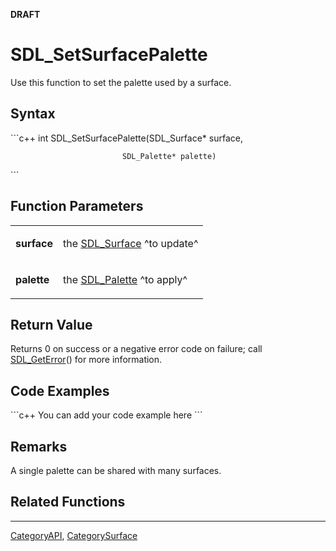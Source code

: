 <!-- pragma section-numbers off -->
<!-- pragma disable-camelcase -->
'''DRAFT'''

= SDL_SetSurfacePalette =
Use this function to set the palette used by a surface.


== Syntax ==
```c++
int SDL_SetSurfacePalette(SDL_Surface* surface,
                          SDL_Palette* palette)
```

== Function Parameters ==
{|
|'''surface'''
|the [[SDL_Surface]] ^to update^
|-
|'''palette'''
|the [[SDL_Palette]] ^to apply^
|}

== Return Value ==
Returns 0 on success or a negative error code on failure; call [[SDL_GetError]]() for more information.

== Code Examples ==
```c++
You can add your code example here
```

== Remarks ==
A single palette can be shared with many surfaces.

== Related Functions ==


----
[[CategoryAPI]], [[CategorySurface]]
